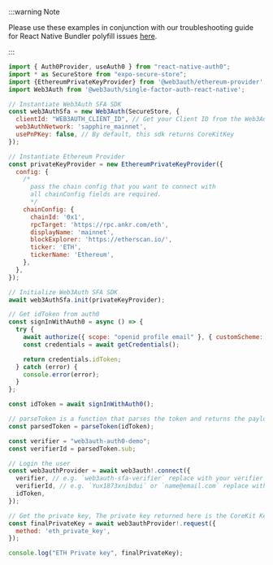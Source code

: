 :::warning Note

Please use these examples in conjunction with our troubleshooting guide for React Native Bundler polyfill issues
[here](/troubleshooting/metro-issues).

:::

```js title="App.js"
import { Auth0Provider, useAuth0 } from "react-native-auth0";
import * as SecureStore from "expo-secure-store";
import {EthereumPrivateKeyProvider} from '@web3auth/ethereum-provider';
import Web3Auth from '@web3auth/single-factor-auth-react-native';

// Instantiate Web3Auth SFA SDK
const web3AuthSfa = new Web3Auth(SecureStore, {
  clientId: "WEB3AUTH_CLIENT_ID", // Get your Client ID from the Web3Auth Dashboard
  web3AuthNetwork: 'sapphire_mainnet',
  usePnPKey: false, // By default, this sdk returns CoreKitKey
});

// Instantiate Ethereum Provider
const privateKeyProvider = new EthereumPrivateKeyProvider({
  config: {
    /*
      pass the chain config that you want to connect with
      all chainConfig fields are required.
      */
    chainConfig: {
      chainId: '0x1',
      rpcTarget: 'https://rpc.ankr.com/eth',
      displayName: 'mainnet',
      blockExplorer: 'https://etherscan.io/',
      ticker: 'ETH',
      tickerName: 'Ethereum',
    },
  },
});

// Initialize Web3Auth SFA SDK
await web3AuthSfa.init(privateKeyProvider);

// Get idToken from auth0
const signInWithAuth0 = async () => {
  try {
    await authorize({ scope: "openid profile email" }, { customScheme: "auth0.com.web3authsfaauth0" }, { responseType: "token id_token" });
    const credentials = await getCredentials();

    return credentials.idToken;
  } catch (error) {
    console.error(error);
  }
};

const idToken = await signInWithAuth0();

// parseToken is a function that parses the token and returns the payload.
const parsedToken = parseToken(idToken);

const verifier = "web3auth-auth0-demo";
const verifierId = parsedToken.sub;

// Login the user
const web3authProvider = await web3auth!.connect({
  verifier, // e.g. `web3auth-sfa-verifier` replace with your verifier name, and it has to be on the same network passed in init().
  verifierId, // e.g. `Yux1873xnibdui` or `name@email.com` replace with your verifier id(sub or email)'s value.
  idToken,
});

// Get the private key, The private key returned here is the CoreKit Key, since the usePnPKey is set to false.
const finalPrivateKey = await web3authProvider!.request({
  method: 'eth_private_key',
});

console.log("ETH Private key", finalPrivateKey);
```
